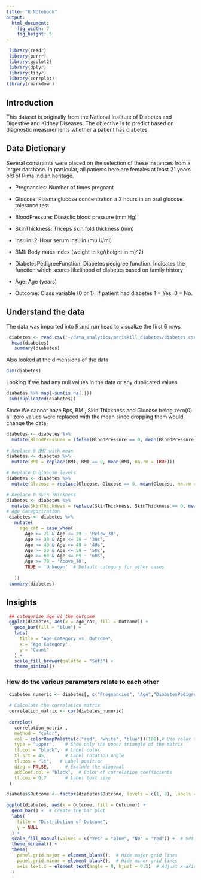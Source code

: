 ```yaml
---
title: "R Notebook"
output:
  html_document:
    fig_width: 7
    fig_height: 5
---
```


```r
 library(readr)
 library(purrr)
 library(ggplot2)
 library(dplyr)
 library(tidyr)
 library(corrplot)
library(rmarkdown)
```

## Introduction

This dataset is originally from the National Institute of Diabetes and Digestive and Kidney Diseases. The objective is to predict based on diagnostic measurements whether a patient has diabetes.

## Data Dictionary

Several constraints were placed on the selection of these instances from a larger database. In particular, all patients here are females at least 21 years old of Pima Indian heritage.

-   Pregnancies: Number of times pregnant

-   Glucose: Plasma glucose concentration a 2 hours in an oral glucose tolerance test

-   BloodPressure: Diastolic blood pressure (mm Hg)

-   SkinThickness: Triceps skin fold thickness (mm)

-   Insulin: 2-Hour serum insulin (mu U/ml)

-   BMI: Body mass index (weight in kg/(height in m)\^2)

-   DiabetesPedigreeFunction: Diabetes pedigree function. Indicates the function which scores likelihood of diabetes based on family history

-   Age: Age (years)

-   Outcome: Class variable (0 or 1). If patient had diabetes 1 = Yes, 0 = No.

## Understand the data

The data was imported into R and run head to visualize the first 6 rows

```r
 diabetes <- read.csv("~/data_analytics/meriskill_diabetes/diabetes.csv")
  head(diabetes)
   summary(diabetes)
```

Also looked at the dimensions of the data

```r
dim(diabetes)
```

Looking if we had any null values in the data or any duplicated values

```r
diabetes %>% map(~sum(is.na(.)))
 sum(duplicated(diabetes))
```

Since We cannot have Bps, BMI, Skin Thickness and Glucose being zero(0) all zero values were replaced with the mean since dropping them would change the data.

```r

diabetes <- diabetes %>%
  mutate(BloodPressure = ifelse(BloodPressure == 0, mean(BloodPressure, na.rm = TRUE), BloodPressure))
  
# Replace 0 BMI with mean
diabetes <- diabetes %>%
  mutate(BMI = replace(BMI, BMI == 0, mean(BMI, na.rm = TRUE)))

# Replace 0 glucose levels
diabetes <- diabetes %>%
  mutate(Glucose = replace(Glucose, Glucose == 0, mean(Glucose, na.rm = TRUE)))

# Replace 0 skin Thickness
diabetes <- diabetes %>%
  mutate(SkinThickness = replace(SkinThickness, SkinThickness == 0, mean(SkinThickness, na.rm = TRUE)))
# Age Categorization
 diabetes <- diabetes %>%
   mutate(
     age_cat = case_when(
       Age >= 21 & Age <= 29 ~ 'Below_30',
       Age >= 30 & Age <= 39 ~ '30s',
       Age >= 40 & Age <= 49 ~ '40s',
       Age >= 50 & Age <= 59 ~ '50s',
       Age >= 60 & Age <= 69 ~ '60s',
       Age >= 70 ~ 'Above_70',
       TRUE ~ 'Unknown'  # Default category for other cases
     
   ))
 summary(diabetes)
```

## Insights

```r
 ## categorize age vs the outcome
 ggplot(diabetes, aes(x = age_cat, fill = Outcome)) +
   geom_bar(fill = "blue") +
   labs(
     title = "Age Category vs. Outcome",
     x = "Age Category",
     y = "Count"
   ) +
   scale_fill_brewer(palette = "Set3") +
   theme_minimal()
```

### How do the various paramaters relate to each other

```r
 diabetes_numeric <- diabetes[, c("Pregnancies", "Age","DiabetesPedigreeFunction",  "Outcome","BMI", "BloodPressure", "Glucose", "Insulin", "SkinThickness")]
 
 # Calculate the correlation matrix
 correlation_matrix <- cor(diabetes_numeric)
 
 corrplot(
   correlation_matrix ,
   method = "color", 
   col = colorRampPalette(c("red", "white", "blue"))(100),# Use color to represent correlations
   type = "upper",    # Show only the upper triangle of the matrix
   tl.col = "black",  # Label color
   tl.srt = 45,       # Label rotation angle
   tl.pos = "lt",   # Label position
   diag = FALSE,      # Exclude the diagonal
   addCoef.col = "black",  # Color of correlation coefficients
   tl.cex = 0.7       # Label text size
 )
```

```r
diabetes$Outcome <- factor(diabetes$Outcome, levels = c(1, 0), labels = c("Yes", "No"))

ggplot(diabetes, aes(x = Outcome, fill = Outcome)) +
  geom_bar() +  # Create the bar plot
  labs(
    title = "Distribution of Outcome",
    y = NULL
  ) +
  scale_fill_manual(values = c("Yes" = "blue", "No" = "red")) +  # Set bar colors
  theme_minimal() +
  theme(
    panel.grid.major = element_blank(),  # Hide major grid lines
    panel.grid.minor = element_blank(),  # Hide minor grid lines
    axis.text.x = element_text(angle = 0, hjust = 0.5)  # Adjust x-axis label alignment
  )

```
